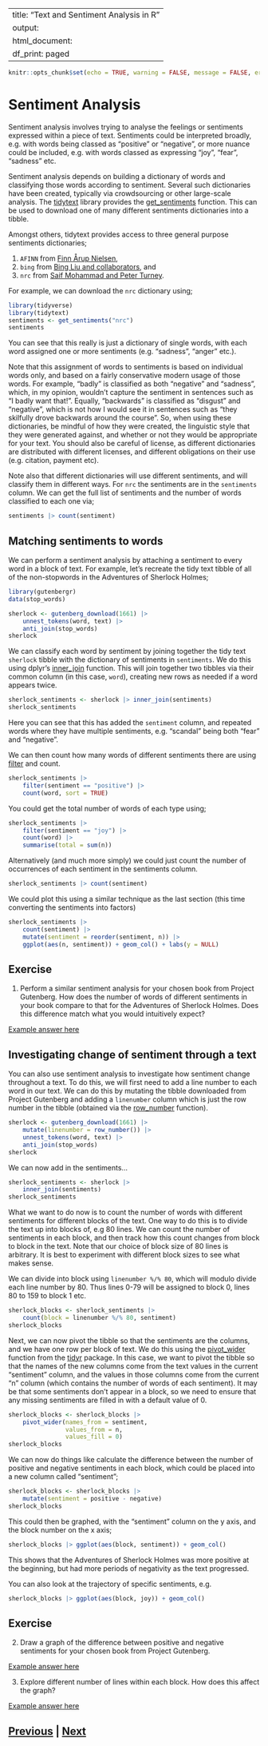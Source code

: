﻿---
title: "Text and Sentiment Analysis in R"
output:
  html_document:
    df_print: paged
---

```r
knitr::opts_chunk$set(echo = TRUE, warning = FALSE, message = FALSE, error = FALSE)
```

# Sentiment Analysis

Sentiment analysis involves trying to analyse the feelings or sentiments
expressed within a piece of text. Sentiments could be interpreted broadly,
e.g. with words being classed as "positive" or "negative", or more nuance
could be included, e.g. with words classed as expressing "joy", "fear",
"sadness" etc.

Sentiment analysis depends on building a dictionary of words and classifying
those words according to sentiment. Several such dictionaries have been 
created, typically via crowdsourcing or other large-scale analysis. The
[tidytext](https://www.rdocumentation.org/packages/tidytext/versions/0.2.6)
library provides the [get_sentiments](https://www.rdocumentation.org/packages/tidytext/versions/0.3.1/topics/get_sentiments) function. This can be used to download one of many
different sentiments dictionaries into a tibble.

Amongst others, tidytext provides access to three general purpose sentiments
dictionaries;

1. `AFINN` from [Finn Årup Nielsen](http://www2.imm.dtu.dk/pubdb/views/publication_details.php?id=6010),
2. `bing` from [Bing Liu and collaborators](https://www.cs.uic.edu/~liub/FBS/sentiment-analysis.html), and
3. `nrc` from [Saif Mohammad and Peter Turney](http://saifmohammad.com/WebPages/NRC-Emotion-Lexicon.htm).

For example, we can download the `nrc` dictionary using;

```r
library(tidyverse)
library(tidytext)
sentiments <- get_sentiments("nrc")
sentiments
```

You can see that this really is just a dictionary of single words, with each
word assigned one or more sentiments (e.g. "sadness", "anger" etc.).

Note that this assignment of words to sentiments is based on individual
words only, and based on a fairly conservative modern usage of those words.
For example, "badly" is classified as both "negative" and "sadness", which, 
in my opinion, wouldn't capture the sentiment in sentences such as
"I badly want that!". Equally, "backwards" is classified as "disgust" and 
"negative", which is not how I would see it in sentences such as 
"they skilfully drove backwards around the course". So, when using these
dictionaries, be mindful of how they were created, the linguistic style
that they were generated against, and whether or not they would be 
appropriate for your text. You should also be careful of license, 
as different dictionaries are distributed with different licenses,
and different obligations on their use (e.g. citation, payment etc).

Note also that different dictionaries will use different sentiments,
and will classify them in different ways. For `nrc` the sentiments are
in the `sentiments` column. We can get the full list of sentiments and
the number of words classified to each one via;

```r
sentiments |> count(sentiment)
```

## Matching sentiments to words

We can perform a sentiment analysis by attaching a sentiment to every
word in a block of text. For example, let's recreate the tidy text tibble
of all of the non-stopwords in the Adventures of Sherlock Holmes;

```r
library(gutenbergr)
data(stop_words)

sherlock <- gutenberg_download(1661) |>
    unnest_tokens(word, text) |>
    anti_join(stop_words)
sherlock
```

We can classify each word by sentiment by joining together the tidy text
`sherlock` tibble with the dictionary of sentiments in `sentiments`. We do
this using dplyr's [inner_join](https://dplyr.tidyverse.org/reference/filter-joins.html)
function. This will join together two tibbles via their common column 
(in this case, `word`), creating new rows as needed if a word appears twice.

```r
sherlock_sentiments <- sherlock |> inner_join(sentiments)
sherlock_sentiments
```

Here you can see that this has added the `sentiment` column, and repeated
words where they have multiple sentiments, e.g. "scandal" being both
"fear" and "negative".

We can then count how many words of different sentiments there are
using [filter](https://dplyr.tidyverse.org/reference/filter.html)
and count.

```r
sherlock_sentiments |>
    filter(sentiment == "positive") |>
    count(word, sort = TRUE)
```

You could get the total number of words of each type using;

```r
sherlock_sentiments |>
    filter(sentiment == "joy") |>
    count(word) |>
    summarise(total = sum(n))
```

Alternatively (and much more simply) we could just count the number of 
occurrences of each sentiment in the sentiments column.

```r
sherlock_sentiments |> count(sentiment)
```

We could plot this using a similar technique as the last section
(this time converting the sentiments into factors)

```r
sherlock_sentiments |>
    count(sentiment) |>
    mutate(sentiment = reorder(sentiment, n)) |>
    ggplot(aes(n, sentiment)) + geom_col() + labs(y = NULL)
```

## Exercise

1. Perform a similar sentiment analysis for your chosen book from 
Project Gutenberg. How does the number of words of different sentiments
in your book compare to that for the Adventures of Sherlock Holmes.
Does this difference match what you would intuitively expect?

[Example answer here](sentiment_answer.html)

## Investigating change of sentiment through a text

You can also use sentiment analysis to investigate how sentiment change
throughout a text. To do this, we will first need to add a line number
to each word in our text. We can do this by mutating the tibble downloaded
from Project Gutenberg and adding a `linenumber` column which is just
the row number in the tibble (obtained via the 
[row_number](https://www.rdocumentation.org/packages/tidytable/versions/0.6.1/topics/row_number.) 
function).

```r
sherlock <- gutenberg_download(1661) |>
    mutate(linenumber = row_number()) |>
    unnest_tokens(word, text) |>
    anti_join(stop_words)
sherlock
```

We can now add in the sentiments...

```r
sherlock_sentiments <- sherlock |>
    inner_join(sentiments)
sherlock_sentiments
```

What we want to do now is to count the number of words with different sentiments
for different blocks of the text. One way to do this is to divide the text
up into blocks of, e.g 80 lines. We can count the number of sentiments
in each block, and then track how this count changes from block to block
in the text. Note that our choice of block size of 80 lines is arbitrary.
It is best to experiment with different block sizes to see what makes sense.

We can divide into block using `linenumber %/% 80`, which will modulo divide each
line number by 80. Thus lines 0-79 will be assigned to block 0, lines
80 to 159 to block 1 etc.

```r
sherlock_blocks <- sherlock_sentiments |>
    count(block = linenumber %/% 80, sentiment)
sherlock_blocks
```

Next, we can now pivot the tibble so that the sentiments are the 
columns, and we have one row per block of text. We do this using
the [pivot_wider](https://tidyr.tidyverse.org/articles/pivot.html)
function from the [tidyr](https://tidyr.tidyverse.org/index.html)
package. In this case, we want to pivot the tibble so that 
the names of the new columns come from the text values in
the current "sentiment" column, and the values in those columns
come from the current "n" column (which contains the number
of words of each sentiment). It may be that some sentiments
don't appear in a block, so we need to ensure that any missing
sentiments are filled in with a default value of 0.

```r
sherlock_blocks <- sherlock_blocks |>
    pivot_wider(names_from = sentiment, 
                values_from = n, 
                values_fill = 0)
sherlock_blocks
```

We can now do things like calculate the difference between the number of 
positive and negative sentiments in each block, which could be placed
into a new column called "sentiment";

```r
sherlock_blocks <- sherlock_blocks |>
    mutate(sentiment = positive - negative)
sherlock_blocks
```

This could then be graphed, with the "sentiment" column on the y axis, 
and the block number on the x axis;

```r
sherlock_blocks |> ggplot(aes(block, sentiment)) + geom_col()
```

This shows that the Adventures of Sherlock Holmes was more positive at
the beginning, but had more periods of negativity as the text progressed.

You can also look at the trajectory of specific sentiments, e.g.

```r
sherlock_blocks |> ggplot(aes(block, joy)) + geom_col()
```

## Exercise

2. Draw a graph of the difference between positive and negative
   sentiments for your chosen book from Project Gutenberg.

[Example answer here](sentiment_answer.html)

3. Explore different number of lines within each block. How
   does this affect the graph?

[Example answer here](sentiment_answer.html)

## [Previous](tokenising.html) | [Next](regexp.html)

